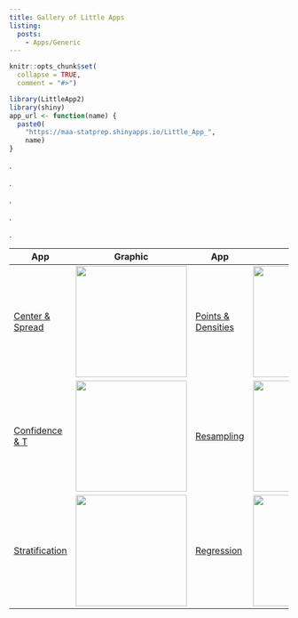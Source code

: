 ```yaml
---
title: Gallery of Little Apps
listing: 
  posts: 
    - Apps/Generic
---
```


```r
knitr::opts_chunk$set(
  collapse = TRUE,
  comment = "#>")

library(LittleApp2)
library(shiny)
app_url <- function(name) {
  paste0(
    "https://maa-statprep.shinyapps.io/Little_App_", 
    name)
}
```

.

.

.

.

.

App | Graphic | App | Graphic
----|---------|-----|---------
[Center & Spread](`r app_url("Spread")`) | <img src="images/center-spread-example.png" height="200px"> | [Points & Densities](`r app_url("Density")`) | <img src="images/density-example.png" height="200px">
[Confidence & T](`r app_url("T")`) | <img src="images/t-test-example.png" height="200px"> | [Resampling](`r app_url("Bootstrap")`) | <img src="images/bootstrap-example-2.png" height="200px"> 
[Stratification](`r app_url("Stratify")`) | <img src="images/stratification.png" height="200px"> | [Regression](`r app_url("Regression")`) | <img src="images/regression-example-3.png" height="200px"> 

